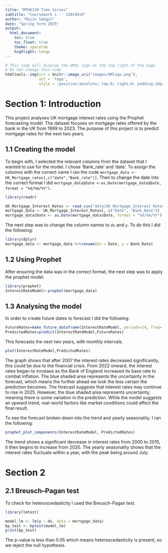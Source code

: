 ```yaml
---
title: "MTH6139 Time Series" 
subtitle: "Coursework 1 -- 22014919" 
author: "Rojin Sahgul" 
date: "Spring term 2025" 
output: 
  html_document:
    toc: true
    toc_float: true
    theme: spacelab 
    highlight: tango
---
```

 
```r
# This code will display the QMUL logo at the top right of the page
# Do not change this code
htmltools::img(src = knitr::image_uri("images/QMlogo.png"),
               alt = 'logo',
               style = 'position:absolute; top:0; right:0; padding:10px; width:20%;')
```

# Section 1: Introduction
This project analyses UK mortgage interest rates using the Prophet forecasting model. The dataset focuses on mortgage rates offered by the bank in the UK from 1999 to 2023. The purpose of this project is to predict mortgage rates for the next two years.

## 1.1 Creating the model
To begin with, I selected the relevant columns from the dataset that I wanted to use for the model. I chose 'Bank_rate' and 'date'. To assign the columns with the correct name I ran the code `mortgage_data <-UK_Mortgage_rates[,c("date","Bank_rate")]`. Then to change the date into the correct format I did `mortgage_data$Date <-as.Date(mortgage_data$Date, format = "%d/%m/%Y")`.

```r
library(readr)
```

```r
UK_Mortgage_Interest_Rates <- read_csv("data/UK Mortgage Interest Rates.csv", show_col_types = FALSE)
mortgage_data <- UK_Mortgage_Interest_Rates[, c("Date", "Bank_Rate")]
mortgage_data$Date <- as.Date(mortgage_data$Date, format = "%d/%m/%Y")
```

The next step was to change the column names to `ds` and `y`. To do this I did the following:
```r
library(dplyr)
mortgage_data <- mortgage_data %>%rename(ds = Date, y = Bank_Rate)
```


## 1.2 Using Prophet 

After ensuring the data was in the correct format, the next step was to apply the prophet model. 

```r
library(prophet)
InterestRateModel<-prophet(mortgage_data)
```


## 1.3 Analysing the model

In order to create future dates to forecast I did the following:

```r
FutureRates=make_future_dataframe(InterestRateModel, periods=24, freq='month')
PredictedRates=predict(InterestRateModel,FutureRates)
```
This forecasts the next two years, with monthly intervals. 


```r
plot(InterestRateModel,PredictedRates)

```

The graph shows that after 2007 the interest rates decreased significantly, this could be due to the financial crisis. From 2022 onward, the interest rates began to increase as the Bank of England increased its base rate to combat inflation.
The blue shaded area represents the uncertainty in the forecast, which means the further ahead we look the less certain the prediction becomes.
The forecast suggests that interest rates may continue to rise in 2025. However, the blue shaded area represents uncertainty, meaning there is some variation in the prediction. While the model suggests an upward trend, real-world factors like market conditions could affect the final result.
  
To see the forecast broken down into the trend and yearly seasonality, I ran the following:

```r

prophet_plot_components(InterestRateModel, PredictedRates)

```

The trend shows a significant decrease in interest rates from 2000 to 2015, it then begins to increase from 2020. The yearly seasonality shows that the interest rates fluctuate within a year, with the peak being around July.

# Section 2 

## 2.1 Breusch–Pagan test

To check for heteroscedasticity I used the Breusch-Pagan test.

```r
library(lmtest)
```

```r
model_lm <- lm(y ~ ds, data = mortgage_data)
bp_test <- bptest(model_lm)
print(bp_test)
```

The p-value is less than 0.05 which means heteroscedasticity is present, so we reject the null hypothesis.

